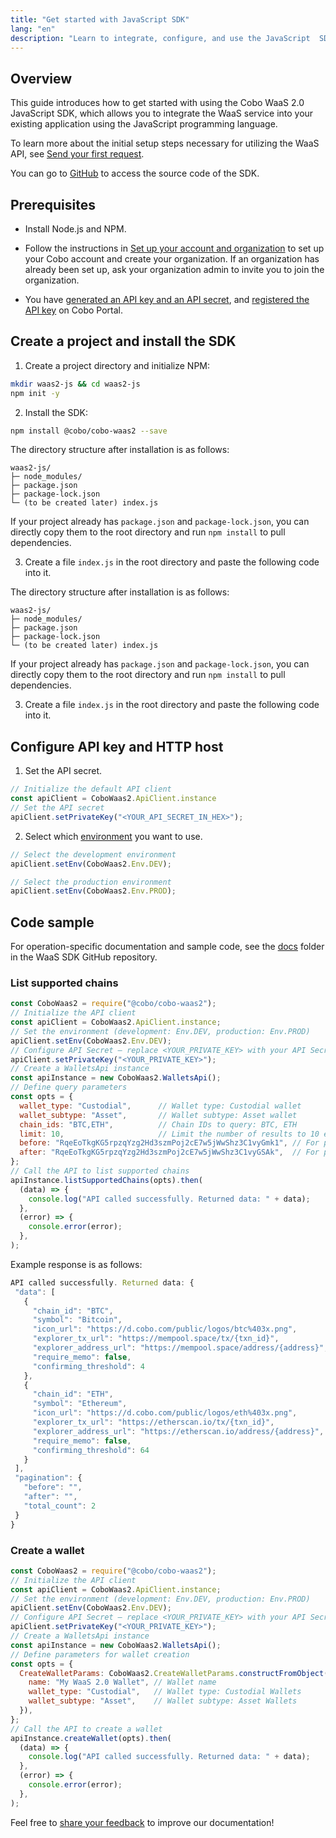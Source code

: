 ```yaml
---
title: "Get started with JavaScript SDK"
lang: "en"
description: "Learn to integrate, configure, and use the JavaScript  SDK with code samples for seamless app development."
---
```


## Overview

This guide introduces how to get started with using the Cobo WaaS 2.0 JavaScript SDK, which allows you to integrate the WaaS service into your existing application using the JavaScript programming language.

To learn more about the initial setup steps necessary for utilizing the WaaS API, see [Send your first request](/v2/guides/get-started/get-started-with-waas).

You can go to [GitHub](https://github.com/CoboGlobal/cobo-waas2-js-sdk/) to access the source code of the SDK.

## Prerequisites

- Install Node.js and NPM.

- Follow the instructions in [Set up your account and organization](https://manuals.cobo.com/en/portal/quick-start-guide) to set up your Cobo account and create your organization. If an organization has already been set up, ask your organization admin to invite you to join the organization.
- You have [generated an API key and an API secret](/v2/guides/overview/cobo-auth#generate-an-api-key-and-an-api-secret), and [registered the API key](https://manuals.cobo.com/en/portal/developer-console/create-api-key) on Cobo Portal.

## Create a project and install the SDK 

1. Create a project directory and initialize NPM:

  ```bash
  mkdir waas2-js && cd waas2-js
  npm init -y
  ```

2. Install the SDK:

  ```bash
  npm install @cobo/cobo-waas2 --save
  ```

  The directory structure after installation is as follows:

  ```pgsql
  waas2-js/
  ├─ node_modules/
  ├─ package.json
  ├─ package-lock.json
  └─ (to be created later) index.js
  ```

  <Tip> If your project already has <code>package.json</code> and <code>package-lock.json</code>, you can directly copy them to the root directory and run <code>npm install</code> to pull dependencies.</Tip>

3. Create a file <code>index.js</code> in the root directory and paste the following code into it.

  The directory structure after installation is as follows:

  ```pgsql
  waas2-js/
  ├─ node_modules/
  ├─ package.json
  ├─ package-lock.json
  └─ (to be created later) index.js
  ```
  
  <Tip> If your project already has <code>package.json</code> and <code>package-lock.json</code>, you can directly copy them to the root directory and run <code>npm install</code> to pull dependencies.</Tip>

3. Create a file <code>index.js</code> in the root directory and paste the following code into it.

## Configure API key and HTTP host

1. Set the API secret.

  ```javascript
  // Initialize the default API client
  const apiClient = CoboWaas2.ApiClient.instance
  // Set the API secret
  apiClient.setPrivateKey("<YOUR_API_SECRET_IN_HEX>");
  ```

2. Select which [environment](/v2/guides/overview/environments) you want to use.

  ```javascript
  // Select the development environment
  apiClient.setEnv(CoboWaas2.Env.DEV);

  // Select the production environment
  apiClient.setEnv(CoboWaas2.Env.PROD);
  ```

## Code sample

For operation-specific documentation and sample code, see the [docs](https://github.com/CoboGlobal/cobo-waas2-js-sdk/tree/master/docs) folder in the WaaS SDK GitHub repository.

### List supported chains

```javascript
const CoboWaas2 = require("@cobo/cobo-waas2");
// Initialize the API client
const apiClient = CoboWaas2.ApiClient.instance;
// Set the environment (development: Env.DEV, production: Env.PROD)
apiClient.setEnv(CoboWaas2.Env.DEV);
// Configure API Secret – replace <YOUR_PRIVATE_KEY> with your API Secret
apiClient.setPrivateKey("<YOUR_PRIVATE_KEY>");
// Create a WalletsApi instance
const apiInstance = new CoboWaas2.WalletsApi();
// Define query parameters
const opts = {
  wallet_type: "Custodial",      // Wallet type: Custodial wallet
  wallet_subtype: "Asset",       // Wallet subtype: Asset wallet
  chain_ids: "BTC,ETH",          // Chain IDs to query: BTC, ETH
  limit: 10,                     // Limit the number of results to 10 entries
  before: "RqeEoTkgKG5rpzqYzg2Hd3szmPoj2cE7w5jWwShz3C1vyGmk1", // For pagination, optional
  after: "RqeEoTkgKG5rpzqYzg2Hd3szmPoj2cE7w5jWwShz3C1vyGSAk",  // For pagination, optional
};
// Call the API to list supported chains
apiInstance.listSupportedChains(opts).then(
  (data) => {
    console.log("API called successfully. Returned data: " + data);
  },
  (error) => {
    console.error(error);
  },
);
```

Example response is as follows:

```javascript
API called successfully. Returned data: {
 "data": [
   {
     "chain_id": "BTC",
     "symbol": "Bitcoin",
     "icon_url": "https://d.cobo.com/public/logos/btc%403x.png",
     "explorer_tx_url": "https://mempool.space/tx/{txn_id}",
     "explorer_address_url": "https://mempool.space/address/{address}",
     "require_memo": false,
     "confirming_threshold": 4
   },
   {
     "chain_id": "ETH",
     "symbol": "Ethereum",
     "icon_url": "https://d.cobo.com/public/logos/eth%403x.png",
     "explorer_tx_url": "https://etherscan.io/tx/{txn_id}",
     "explorer_address_url": "https://etherscan.io/address/{address}",
     "require_memo": false,
     "confirming_threshold": 64
   }
 ],
 "pagination": {
   "before": "",
   "after": "",
   "total_count": 2
 }
}
```

### Create a wallet

```javascript
const CoboWaas2 = require("@cobo/cobo-waas2");
// Initialize the API client
const apiClient = CoboWaas2.ApiClient.instance;
// Set the environment (development: Env.DEV, production: Env.PROD)
apiClient.setEnv(CoboWaas2.Env.DEV);
// Configure API Secret – replace <YOUR_PRIVATE_KEY> with your API Secret
apiClient.setPrivateKey("<YOUR_PRIVATE_KEY>");
// Create a WalletsApi instance
const apiInstance = new CoboWaas2.WalletsApi();
// Define parameters for wallet creation
const opts = {
  CreateWalletParams: CoboWaas2.CreateWalletParams.constructFromObject({
    name: "My WaaS 2.0 Wallet", // Wallet name
    wallet_type: "Custodial",   // Wallet type: Custodial Wallets
    wallet_subtype: "Asset",    // Wallet subtype: Asset Wallets
  }),
};
// Call the API to create a wallet
apiInstance.createWallet(opts).then(
  (data) => {
    console.log("API called successfully. Returned data: " + data);
  },
  (error) => {
    console.error(error);
  },
);
```


<Tip>Feel free to [share your feedback](https://forms.zohopublic.com/cobo/form/DocumentFeedbackForm/formperma/QvLOhxJv1_JMsJ-1dleZ8Itb_7rzN-LtgvsDdxosoVI) to improve our documentation!</Tip>